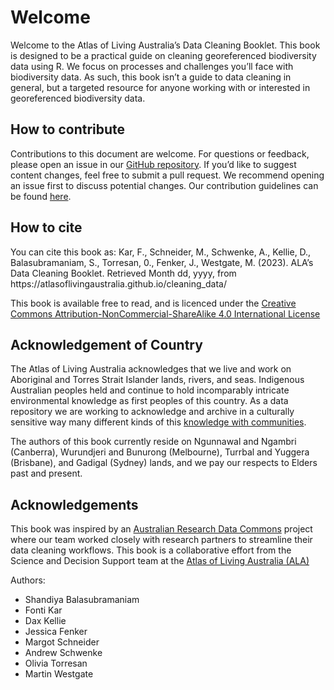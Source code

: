 # Welcome {.unnumbered}

<!-- This website contains resources for working with occurrence data from
living atlases. It is suitable for those who wish to learn to download, tidy,
and transform species occurrence records. This process, often broadly referred
to as *data cleaning*, may vary based on the source of the data, or according to
the aims of the project. Therefore, there is no one-size-fits-all approach,
which is reflected in the way this site is structured.  
Add a diagram and some more text here. -->

Welcome to the Atlas of Living Australia's Data Cleaning Booklet. This book is
designed to be a practical guide on cleaning georeferenced biodiversity data
using R. We focus on processes and challenges you'll face with
biodiversity data. As such, this book isn't a guide to data cleaning in general,
but a targeted resource for anyone working with or interested in georeferenced
biodiversity data.

## How to contribute

Contributions to this document are welcome. For questions or feedback, please
open an issue in our [GitHub
repository](https://github.com/AtlasOfLivingAustralia/cleaning_data/issues). If
you'd like to suggest content changes, feel free to submit a pull request. We
recommend opening an issue first to discuss potential changes. Our contribution
guidelines can be found
[here](https://github.com/AtlasOfLivingAustralia/cleaning_data/blob/main/CONTRIBUTING.md).
  
## How to cite

You can cite this book as:
Kar, F., Schneider, M., Schwenke, A., Kellie, D., Balasubramaniam, S., Torresan, 0., Fenker, J., Westgate, M. (2023). ALA's Data Cleaning Booklet. Retrieved Month dd, yyyy, from https://atlasoflivingaustralia.github.io/cleaning_data/

<!-- Just a placeholder licence -->
<!-- actual repository should also contain a licence doc; preferably matching I think -->
This book is available free to read, and is licenced under the 
[Creative Commons Attribution-NonCommercial-ShareAlike 4.0 International License](https://creativecommons.org/licenses/by-nc-sa/4.0/) 

## Acknowledgement of Country

The Atlas of Living Australia acknowledges that we live and work on Aboriginal and Torres Strait Islander lands, rivers, and seas. Indigenous Australian peoples held and continue to hold incomparably intricate environmental knowledge as first peoples of this country. As a data repository we are working to acknowledge and archive in a culturally sensitive way many different kinds of this [knowledge with communities](https://www.ala.org.au/indigenous-ecological-knowledge/).

The authors of this book currently reside on Ngunnawal and Ngambri (Canberra), Wurundjeri and Bunurong (Melbourne), Turrbal and Yuggera (Brisbane), and Gadigal (Sydney) lands, and we pay our respects to Elders past and present.   

## Acknowledgements {.unnumbered}

This book was inspired by an [Australian Research Data
Commons](https://ardc.edu.au/) project where our team worked closely with
research partners to streamline their data cleaning workflows. This book is a
collaborative effort from the Science and Decision Support team at the [Atlas of Living Australia (ALA)](https://www.ala.org.au/)

Authors:

- Shandiya Balasubramaniam
- Fonti Kar
- Dax Kellie
- Jessica Fenker 
- Margot Schneider
- Andrew Schwenke
- Olivia Torresan
- Martin Westgate
